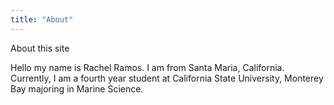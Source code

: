 ```yaml
---
title: "About"
---
```


About this site

Hello my name is Rachel Ramos. I am from Santa Maria, California. Currently, I am a fourth year student at California State University, Monterey Bay majoring in Marine Science.
